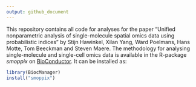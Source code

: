 ```yaml
---
output: github_document
---
```


This repository contains all code for analyses for the paper "Unified nonparametric analysis of single-molecule spatial omics data using probabilistic indices" by Stijn Hawinkel, Xilan Yang, Ward Poelmans, Hans Motte, Tom Beeckman and Steven Maere. The methodology for analysing single-molecule and single-cell omics data is available in the R-package _smoppix_ on [BioConductor](https://master.bioconductor.org/packages/smoppix/). It can be installed as:

```r
library(BiocManager)
install("smoppix")
```


